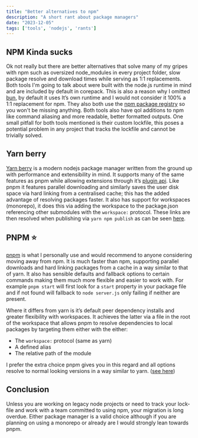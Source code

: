 ```yaml
---
title: "Better alternatives to npm"
description: "A short rant about package managers"
date: "2023-12-05"
tags: ['tools', 'nodejs', 'rants']
---
```


## NPM Kinda sucks
Ok not really but there are better alternatives that solve many of my gripes with npm such as oversized node_modules in every project folder, slow package resolve and download times while serving as 1:1 replacements. 
Both tools I'm going to talk about were built with the node.js runtime in mind and are included by default in corepack.
This is also a reason why I omitted [bun](https://bun.sh/), by default it uses It’s own runtime and I would not consider it 100% a 1:1 replacement for npm.
They also both use the [npm package registry](https://www.npmjs.com/) so you won't be missing anything.
Both tools also have qol additions to npm like command aliasing and more readable, better formatted outputs.
One small pitfall for both tools mentioned is their custom lockfile, this poses a potential problem in any project that tracks the lockfile and cannot be trivially solved.

## Yarn berry
[Yarn berry](https://github.com/yarnpkg/berry) is a modern nodejs package manager written from the ground up with performance and extensibility in mind. 
It supports many of the same features as pnpm while allowing extensions through it’s [plugin api](https://yarnpkg.com/features/extensibility). 
Like pnpm it features parallel downloading and similarly saves the user disk space via hard linking from a centralised cache; this has the added advantage of resolving packages faster.
It also has support for workspaces (monorepo), it does this via adding the workspace to the package.json referencing other submodules with the `workspace:` protocol.
These links are then resolved when publishing via `yarn npm publish` as can be seen [here](https://yarnpkg.com/features/workspaces#cross-references).

## PNPM ⭐️
[pnpm](https://pnpm.io/) is what I personally use and would recommend to anyone considering moving away from npm.
It is much faster than npm, supporting parallel downloads and hard linking packages from a cache in a way similar to that of yarn. 
It also has sensible defaults and fallback options to certain commands making them much more flexible and easier to work with. 
For example `pnpm start` will first look for a `start` property in your package file and if not found will fallback to `node server.js` only failing if neither are present.

Where it differs from yarn is it’s default peer dependency installs and greater flexibility with workspaces.
It achieves the latter via a file in the root of the workspace that allows pnpm to resolve dependencies to local packages by targeting them either with the either:
  - The `workspace:` protocol (same as yarn)
  - A defined alias
  - The relative path of the module

I prefer the extra choice pnpm gives you in this regard and all options resolve to normal looking versions in a way similar to yarn. ([see here](https://pnpm.io/workspaces#publishing-workspace-packages))

## Conclusion
Unless you are working on legacy node projects or need to track your lock-file and work with a team committed to using npm, your migration is long overdue. 
Either package manager is a valid choice although if you are planning on using a monorepo or already are I would strongly lean towards pnpm.